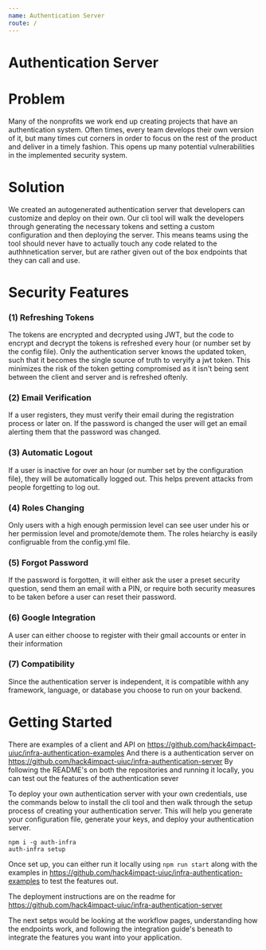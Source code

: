 ```yaml
---
name: Authentication Server
route: /
---
```




# Authentication Server


# Problem
Many of the nonprofits we work end up creating projects that have an authentication system. Often times, every team develops their own version of it, but many times cut corners in order to focus on the rest of the product and deliver in a timely fashion. This opens up many potential vulnerabilities in the implemented security system.

# Solution

We created an autogenerated authentication server that developers can customize and deploy on their own. Our cli tool will walk the developers through generating the necessary tokens and setting a custom configuration and then deploying the server. This means teams using the tool should never have to actually touch any code related to the authhnetication server, but are rather given out of the box endpoints that they can call and use. 



# Security Features


### (1) Refreshing Tokens
The tokens are encrypted and decrypted using JWT, but the code to encrypt and decrypt the tokens is refreshed every hour (or number set by the config file). Only the authentication server knows the updated token, such that it becomes the single source of truth to veryify a jwt token. This minimizes the risk of the token getting compromised as it isn't being sent between the client and server and is refreshed oftenly. 

### (2) Email Verification
If a user registers, they must verify their email during the registration process or later on. If the password is changed the user will get an email alerting them that the password was changed. 

### (3) Automatic Logout  
If a user is inactive for over an hour (or number set by the configuration file), they will be automatically logged out. This helps prevent attacks from people forgetting to log out. 

### (4) Roles Changing
Only users with a high enough permission level can see user under his or her permission level and promote/demote them. The roles heiarchy is easily configruable from the config.yml file.

### (5) Forgot Password
If the password is forgotten, it will either ask the user a preset security question, send them an email with a PIN, or require both security measures to be taken before a user can reset their password. 

### (6) Google Integration
A user can either choose to register with their gmail accounts or enter in their information 

### (7) Compatibility
Since the authentication server is independent, it is compatible withh any framework, language, or database you choose to run on your backend. 



# Getting Started


There are examples of a client and API on https://github.com/hack4impact-uiuc/infra-authentication-examples
And there is a authentication server on https://github.com/hack4impact-uiuc/infra-authentication-server
By following the README's on both the repositories and running it locally, you can test out the features of the authentication sever 

To deploy your own authentication server with your own credentials, use the commands below to install the cli tool and then walk through the setup process of creating your authentication server. This will help you generate your configuration file, generate your keys, and deploy your authentication server. 

```
npm i -g auth-infra
auth-infra setup
```

Once set up, you can either run it locally using ```npm run start``` along with the examples in https://github.com/hack4impact-uiuc/infra-authentication-examples to test the features out. 

The deployment instructions are on the readme for https://github.com/hack4impact-uiuc/infra-authentication-server

The next setps would be looking at the workflow pages, understanding how the endpoints work, and following the integration guide's beneath to integrate the features you want into your application. 